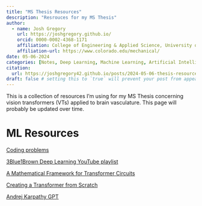 ```yaml
---
title: "MS Thesis Resources"
description: "Resrouces for my MS Thesis"
author:
  - name: Josh Gregory
    url: https://joshgregory.github.io/
    orcid: 0000-0002-4368-1171
    affiliation: College of Engineering & Applied Science, University of Colorado Boulder
    affiliation-url: https://www.colorado.edu/mechanical/ 
date: 05-06-2024
categories: [Notes, Deep Learning, Machine Learning, Artificial Intelligence, Thesis] # self-defined categories
citation: 
  url: https://joshgregory42.github.io/posts/2024-05-06-thesis-resources/ 
draft: false # setting this to `true` will prevent your post from appearing on your listing page until you're ready!
---
```


This is a collection of resources I'm using for my MS Thesis concerning vision transformers (VTs) applied to brain vasculature. This page will probably be updated over time.

# ML Resources

[Coding problems](https://www.gptandchill.ai/codingproblems)

[3Blue1Brown Deep Learning YouTube playlist](https://www.youtube.com/watch?v=aircAruvnKk&list=PLZHQObOWTQDNU6R1_67000Dx_ZCJB-3pi)

[A Mathematical Framework for Transformer Circuits](https://transformer-circuits.pub/2021/framework/index.html)

[Creating a Transformer from Scratch](https://benjaminwarner.dev/2023/07/01/attention-mechanism)

[Andrej Karpathy GPT](https://benjaminwarner.dev/2023/07/01/attention-mechanism)
